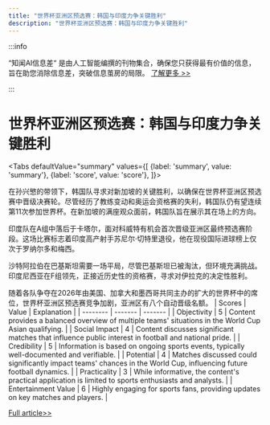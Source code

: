 ```yaml
---
title: "世界杯亚洲区预选赛：韩国与印度力争关键胜利"
description: "世界杯亚洲区预选赛：韩国与印度力争关键胜利"
---
```



:::info

“知闻AI信息差“ 是由人工智能编撰的刊物集合，确保您只获得最有价值的信息，旨在助您消除信息差，突破信息茧房的局限。  [了解更多 >>](/)

:::

# 世界杯亚洲区预选赛：韩国与印度力争关键胜利


<Tabs
	defaultValue="summary"
	values={[
	{label: 'summary', value: 'summary'},
	{label: 'score', value: 'score'},
]}>
<TabItem value="summary">


在孙兴慜的带领下，韩国队寻求对新加坡的关键胜利，以确保在世界杯亚洲区预选赛中晋级决赛轮。尽管经历了教练变动和奥运会资格赛的失利，韩国队仍有望连续第11次参加世界杯。在新加坡的满座观众面前，韩国队旨在展示其在场上的方向。

印度队在A组中落后于卡塔尔，面对科威特有机会首次晋级亚洲区最终预选赛阶段。这场比赛标志着印度高产射手苏尼尔·切特里退役，他在现役国际进球榜上仅次于罗纳尔多和梅西。

沙特阿拉伯在巴基斯坦需要一场平局，尽管巴基斯坦已被淘汰，但环境充满挑战。印度尼西亚在F组领先，正接近历史性的资格赛，寻求对伊拉克的决定性胜利。

随着各队争夺在2026年由美国、加拿大和墨西哥共同主办的扩大的世界杯中的席位，世界杯亚洲区预选赛竞争加剧，亚洲区有八个自动晋级名额。
</TabItem>
<TabItem value="score">
	| Scores     | Value   | Explanation |
	| -------- | ------- | ------- |
	| Objectivity  | 5    | Content provides a balanced overview of multiple teams' situations in the World Cup Asian qualifying.    |
	| Social Impact | 4     | Content discusses significant matches that influence public interest in football and national pride.    |
	| Credibility    | 5    | Information is based on ongoing sports events, typically well-documented and verifiable.    |
	| Potential    | 4    | Matches discussed could significantly impact teams' chances in the World Cup, influencing future football dynamics.    |
	| Practicality    | 3    | While informative, the content's practical application is limited to sports enthusiasts and analysts.    |
	| Entertainment Value    | 6    | Highly engaging for sports fans, providing updates on key matches and players.    |
</TabItem>
</Tabs>

[Full article>>](https://apnews.com/article/world-cup-qualifying-asia-fifa-soccer-f6edd8410e990819ac238b7395400f4e)
